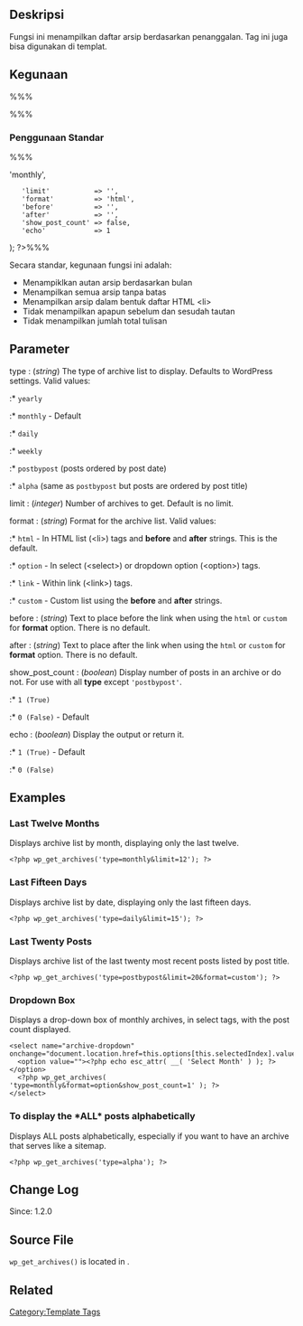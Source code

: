 {{Languages|
{{en|Template Tags/wp_get_archives}}
{{ja|テンプレートタグ/wp_get_archives}}
}}

== Deskripsi ==

Fungsi ini menampilkan daftar arsip berdasarkan penanggalan. Tag ini juga bisa digunakan di templat.

== Kegunaan ==

%%% <?php wp_get_archives( $args ); ?> %%%

===Penggunaan Standar===
%%% <?php $args = array(
	'type'            => 'monthly',
	'limit'           => '',
	'format'          => 'html', 
	'before'          => '',
	'after'           => '',
	'show_post_count' => false,
	'echo'            => 1
); ?>%%%

Secara standar, kegunaan fungsi ini adalah:
* Menampiklkan autan arsip berdasarkan bulan
* Menampilkan semua arsip tanpa batas
* Menampilkan arsip dalam bentuk daftar HTML <nowiki><li></nowiki>
* Tidak menampilkan apapun sebelum dan sesudah tautan
* Tidak menampilkan jumlah total tulisan

== Parameter ==

; type : (''string'') The type of archive list to display. Defaults to WordPress settings. Valid values:
:* <tt>yearly</tt>
:* <tt>monthly</tt> - Default
:* <tt>daily</tt>
:* <tt>weekly</tt>
:* <tt>postbypost</tt> (posts ordered by post date)
:* <tt>alpha</tt> (same as <tt>postbypost</tt> but posts are ordered by post title)

; limit : (''integer'') Number of archives to get. Default is no limit.

; format : (''string'') Format for the archive list. Valid values:
:* <tt>html</tt> - In HTML list (&lt;li&gt;) tags and '''before''' and '''after''' strings. This is the default.
:* <tt>option</tt> - In select (&lt;select&gt;) or dropdown option (&lt;option&gt;) tags.
:* <tt>link</tt> - Within link (&lt;link&gt;) tags. 
:* <tt>custom</tt> - Custom list using the '''before''' and '''after''' strings.

; before : (''string'') Text to place before the link when using the <tt>html</tt> or <tt>custom</tt> for '''format''' option. There is no default.

; after : (''string'') Text to place after the link when using the <tt>html</tt> or <tt>custom</tt> for '''format''' option. There is no default.

; show_post_count : (''boolean'') Display number of posts in an archive or do not. For use with all '''type''' except <tt>'postbypost'</tt>.
:* <tt>1 (True)</tt>
:* <tt>0 (False)</tt> - Default

; echo : (''boolean'') Display the output or return it.
:* <tt>1 (True)</tt> - Default
:* <tt>0 (False)</tt>

== Examples ==

===Last Twelve Months===

Displays archive list by month, displaying only the last twelve.

<pre><?php wp_get_archives('type=monthly&limit=12'); ?></pre>

===Last Fifteen Days===

Displays archive list by date, displaying only the last fifteen days.

<pre><?php wp_get_archives('type=daily&limit=15'); ?></pre>

===Last Twenty Posts===

Displays archive list of the last twenty most recent posts listed by post title.

<pre><?php wp_get_archives('type=postbypost&limit=20&format=custom'); ?></pre>

===Dropdown Box===
Displays a drop-down box of monthly archives, in select tags, with the post count displayed. 
<pre>
<select name="archive-dropdown" onchange="document.location.href=this.options[this.selectedIndex].value;">
  <option value=""><?php echo esc_attr( __( 'Select Month' ) ); ?></option> 
  <?php wp_get_archives( 'type=monthly&format=option&show_post_count=1' ); ?>
</select>
</pre>

===To display the *ALL* posts alphabetically===
Displays ALL posts alphabetically, especially if you want to have an archive that serves like a sitemap.
<pre>
<?php wp_get_archives('type=alpha'); ?>
</pre>

== Change Log ==

Since: 1.2.0

== Source File ==

<tt>wp_get_archives()</tt> is located in {{Trac|wp-includes/general-template.php}}.

== Related ==

{{Lists Tags}}

{{Tag Footer}}

[[Category:Template Tags]]